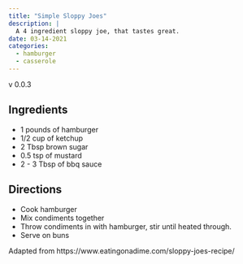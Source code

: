```yaml
---
title: "Simple Sloppy Joes"
description: |
  A 4 ingredient sloppy joe, that tastes great.
date: 03-14-2021
categories:
  - hamburger
  - casserole
---
```


v 0.0.3

## Ingredients

* 1 pounds of hamburger
* 1/2 cup of ketchup
* 2 Tbsp brown sugar
* 0.5 tsp of mustard
* 2 - 3 Tbsp of bbq sauce

## Directions

* Cook hamburger
* Mix condiments together
* Throw condiments in with hamburger, stir until heated through.
* Serve on buns

Adapted from https://www.eatingonadime.com/sloppy-joes-recipe/
